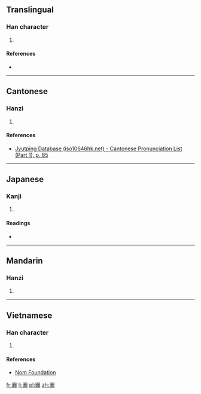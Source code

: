 ==Translingual==

===Han character===
{{Han char|rn=31|rad=囗|as=12|sn=15|four=6080<sub>6</sub>|canj=田中一金 (WLMC)|ids=⿴[[囗]][[貴]]}}

# {{defn|Han|sort=囗12}}

====References====
* {{Han ref|kx=0221.080|dkj=04842|dj=0453.050|hdz=10726.100|uh=571A|ud=22298|bh=E549|bd=58697}}

----

==Cantonese==

===Hanzi===
{{yue-hanzi|jyut=[[kui2]], [[kwui2]]|y=kui2, kwui2}}

# {{defn|lang=yue|sort=囗12}}

====References====
* [http://www.iso10646hk.net/jp/document/download.jsp Jyutping Database (iso10646hk.net) - Cantonese Pronunciation List (Part 1), p. 85]

----

==Japanese==

===Kanji===
{{ja-kanji|grade=|rs=囗12}}

# {{defn|lang=ja|sort=囗12}}

====Readings====
* {{ja-readings|on=[[かい]] (kai), [[え]] (e), [[がい]] (gai)|kun=[[もん]] (mon)}}

----

==Mandarin==

===Hanzi===
{{cmn-hanzi|pin=[[huì]] ([[hui4]])|wg=hui<sup>4</sup>}}

# {{defn|lang=cmn|sort=囗12}}

----

==Vietnamese==

===Han character===
{{vi-hantu|[[cũi]]|rs=囗12}}

# {{defn|lang=vi|sort=囗12}}

====References====
*[http://nomfoundation.org/common/nom_details.php?codepoint=571a Nom Foundation]

[[fr:圚]]
[[li:圚]]
[[pl:圚]]
[[zh:圚]]